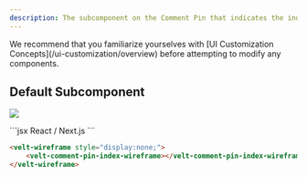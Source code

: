 ```yaml
---
description: The subcomponent on the Comment Pin that indicates the index number of the Comment
---
```


<Note>
We recommend that you familiarize yourselves with [UI Customization Concepts](/ui-customization/overview) before attempting to modify any components.
</Note>


## Default Subcomponent

![](/images/customization/Index_counter.png)

<RequestExample>
```jsx React / Next.js
<VeltWireframe>
    <VeltCommentPinWireframe.Index/>
</VeltWireframe>
```


```HTML HTML
<velt-wireframe style="display:none;">
    <velt-comment-pin-index-wireframe></velt-comment-pin-index-wireframe>
</velt-wireframe>
```
</RequestExample>

